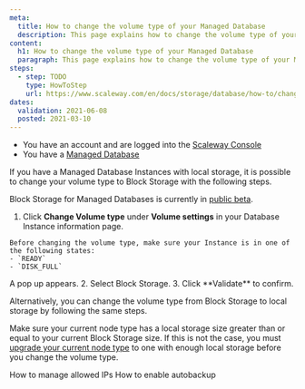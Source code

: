 ```yaml
---
meta:
  title: How to change the volume type of your Managed Database
  description: This page explains how to change the volume type of your Managed Database
content:
  h1: How to change the volume type of your Managed Database
  paragraph: This page explains how to change the volume type of your Managed Database
steps:
  - step: TODO
    type: HowToStep
    url: https://www.scaleway.com/en/docs/storage/database/how-to/change-volume-type
dates:
  validation: 2021-06-08
  posted: 2021-03-10
---
```


<Message type="requirement">

- You have an account and are logged into the [Scaleway Console](https://console.scaleway.com)
- You have a [Managed Database](/storage/database/concepts/#managed-database)

</Message>

If you have a Managed Database Instances with local storage, it is possible to change your volume type to Block Storage with the following steps. 

<Message type="note">

Block Storage for Managed Databases is currently in [public beta](https://www.scaleway.com/en/betas/).  

</Message>

1. Click **Change Volume type** under **Volume settings** in your Database Instance information page.
  <Message type="important">

    Before changing the volume type, make sure your Instance is in one of the following states:
    - `READY`
    - `DISK_FULL`

  </Message>
  A pop up appears.
  <Lightbox src="scaleway-expand-volume-capacity.png" alt="" />
2. Select Block Storage.
3. Click **Validate** to confirm.

Alternatively, you can change the volume type from Block Storage to local storage by following the same steps. 

<Message type="important">

  Make sure your current node type has a local storage size greater than or equal to your current Block Storage size. If this is not the case, you must [upgrade your current node type](/storage/database/how-to/upgrade-a-database/) to one with enough local storage before you change the volume type. 

</Message>

<Navigation title="See Also">
  <PreviousButton to="/storage/database/how-to/manage-allowed-ip-addresses/">How to manage allowed IPs</PreviousButton>
  <NextButton to="/storage/database/how-to/enable-autobackup/">How to enable autobackup</NextButton>
</Navigation>
